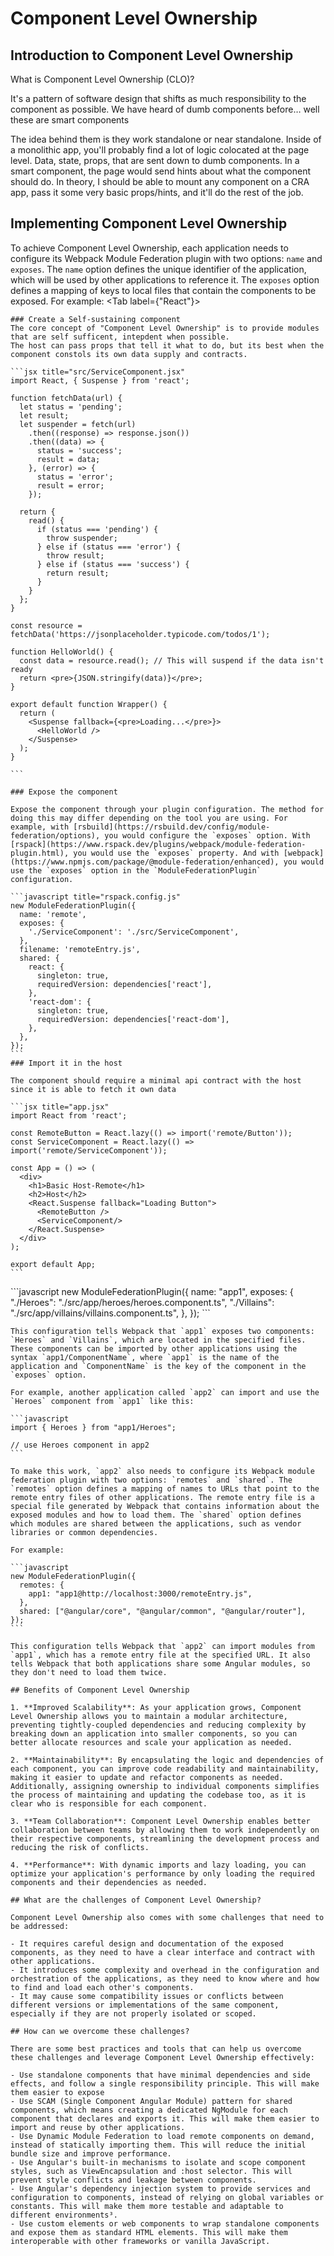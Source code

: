 
# Component Level Ownership


## Introduction to Component Level Ownership

What is Component Level Ownership (CLO)?

It's a pattern of software design that shifts as much responsibility to the component as possible. We have heard of dumb components before… well these are smart components

The idea behind them is they work standalone or near standalone. Inside of a monolithic app, you'll probably find a lot of logic colocated at the page level. Data, state, props, that are sent down to dumb components. In a smart component, the page would send hints about what the component should do. In theory, I should be able to mount any component on a CRA app, pass it some very basic props/hints, and it'll do the rest of the job.

## Implementing Component Level Ownership

To achieve Component Level Ownership, each application needs to configure its Webpack Module Federation plugin with two options: `name` and `exposes`. The `name` option defines the unique identifier of the application, which will be used by other applications to reference it. The `exposes` option defines a mapping of keys to local files that contain the components to be exposed. For example:
<Tabs>
  <Tab label={"React"}>

    ### Create a Self-sustaining component
    The core concept of "Component Level Ownership" is to provide modules that are self sufficent, intepdent when possible.
    The host can pass props that tell it what to do, but its best when the component constols its own data supply and contracts.

    ```jsx title="src/ServiceComponent.jsx"
    import React, { Suspense } from 'react';

    function fetchData(url) {
      let status = 'pending';
      let result;
      let suspender = fetch(url)
        .then((response) => response.json())
        .then((data) => {
          status = 'success';
          result = data;
        }, (error) => {
          status = 'error';
          result = error;
        });

      return {
        read() {
          if (status === 'pending') {
            throw suspender;
          } else if (status === 'error') {
            throw result;
          } else if (status === 'success') {
            return result;
          }
        }
      };
    }

    const resource = fetchData('https://jsonplaceholder.typicode.com/todos/1');

    function HelloWorld() {
      const data = resource.read(); // This will suspend if the data isn't ready
      return <pre>{JSON.stringify(data)}</pre>;
    }

    export default function Wrapper() {
      return (
        <Suspense fallback={<pre>Loading...</pre>}>
          <HelloWorld />
        </Suspense>
      );
    }

    ```

    ### Expose the component

    Expose the component through your plugin configuration. The method for doing this may differ depending on the tool you are using. For example, with [rsbuild](https://rsbuild.dev/config/module-federation/options), you would configure the `exposes` option. With [rspack](https://www.rspack.dev/plugins/webpack/module-federation-plugin.html), you would use the `exposes` property. And with [webpack](https://www.npmjs.com/package/@module-federation/enhanced), you would use the `exposes` option in the `ModuleFederationPlugin` configuration.

    ```javascript title="rspack.config.js"
    new ModuleFederationPlugin({
      name: 'remote',
      exposes: {
        './ServiceComponent': './src/ServiceComponent',
      },
      filename: 'remoteEntry.js',
      shared: {
        react: {
          singleton: true,
          requiredVersion: dependencies['react'],
        },
        'react-dom': {
          singleton: true,
          requiredVersion: dependencies['react-dom'],
        },
      },
    });
    ```
    ### Import it in the host

    The component should require a minimal api contract with the host since it is able to fetch it own data
    
    ```jsx title="app.jsx"
    import React from 'react';

    const RemoteButton = React.lazy(() => import('remote/Button'));
    const ServiceComponent = React.lazy(() => import('remote/ServiceComponent'));

    const App = () => (
      <div>
        <h1>Basic Host-Remote</h1>
        <h2>Host</h2>
        <React.Suspense fallback="Loading Button">
          <RemoteButton />
          <ServiceComponent/>
        </React.Suspense>
      </div>
    );

    export default App;
    ```
  </Tab>
  <Tab label={"Angular"}>
    ```javascript
    new ModuleFederationPlugin({
      name: "app1",
      exposes: {
        "./Heroes": "./src/app/heroes/heroes.component.ts",
        "./Villains": "./src/app/villains/villains.component.ts",
      },
    });
    ```

    This configuration tells Webpack that `app1` exposes two components: `Heroes` and `Villains`, which are located in the specified files. These components can be imported by other applications using the syntax `app1/ComponentName`, where `app1` is the name of the application and `ComponentName` is the key of the component in the `exposes` option.

    For example, another application called `app2` can import and use the `Heroes` component from `app1` like this:

    ```javascript
    import { Heroes } from "app1/Heroes";

    // use Heroes component in app2
    ```

    To make this work, `app2` also needs to configure its Webpack module federation plugin with two options: `remotes` and `shared`. The `remotes` option defines a mapping of names to URLs that point to the remote entry files of other applications. The remote entry file is a special file generated by Webpack that contains information about the exposed modules and how to load them. The `shared` option defines which modules are shared between the applications, such as vendor libraries or common dependencies.

    For example:

    ```javascript
    new ModuleFederationPlugin({
      remotes: {
        app1: "app1@http://localhost:3000/remoteEntry.js",
      },
      shared: ["@angular/core", "@angular/common", "@angular/router"],
    });
    ```

    This configuration tells Webpack that `app2` can import modules from `app1`, which has a remote entry file at the specified URL. It also tells Webpack that both applications share some Angular modules, so they don't need to load them twice.

    ## Benefits of Component Level Ownership

    1. **Improved Scalability**: As your application grows, Component Level Ownership allows you to maintain a modular architecture, preventing tightly-coupled dependencies and reducing complexity by breaking down an application into smaller components, so you can better allocate resources and scale your application as needed.

    2. **Maintainability**: By encapsulating the logic and dependencies of each component, you can improve code readability and maintainability, making it easier to update and refactor components as needed. Additionally, assigning ownership to individual components simplifies the process of maintaining and updating the codebase too, as it is clear who is responsible for each component.

    3. **Team Collaboration**: Component Level Ownership enables better collaboration between teams by allowing them to work independently on their respective components, streamlining the development process and reducing the risk of conflicts.

    4. **Performance**: With dynamic imports and lazy loading, you can optimize your application's performance by only loading the required components and their dependencies as needed.

    ## What are the challenges of Component Level Ownership?

    Component Level Ownership also comes with some challenges that need to be addressed:

    - It requires careful design and documentation of the exposed components, as they need to have a clear interface and contract with other applications.
    - It introduces some complexity and overhead in the configuration and orchestration of the applications, as they need to know where and how to find and load each other's components.
    - It may cause some compatibility issues or conflicts between different versions or implementations of the same component, especially if they are not properly isolated or scoped.

    ## How can we overcome these challenges?

    There are some best practices and tools that can help us overcome these challenges and leverage Component Level Ownership effectively:

    - Use standalone components that have minimal dependencies and side effects, and follow a single responsibility principle. This will make them easier to expose
    - Use SCAM (Single Component Angular Module) pattern for shared components, which means creating a dedicated NgModule for each component that declares and exports it. This will make them easier to import and reuse by other applications.
    - Use Dynamic Module Federation to load remote components on demand, instead of statically importing them. This will reduce the initial bundle size and improve performance.
    - Use Angular's built-in mechanisms to isolate and scope component styles, such as ViewEncapsulation and :host selector. This will prevent style conflicts and leakage between components.
    - Use Angular's dependency injection system to provide services and configuration to components, instead of relying on global variables or constants. This will make them more testable and adaptable to different environments³.
    - Use custom elements or web components to wrap standalone components and expose them as standard HTML elements. This will make them interoperable with other frameworks or vanilla JavaScript.
  </Tab>
</Tabs>


